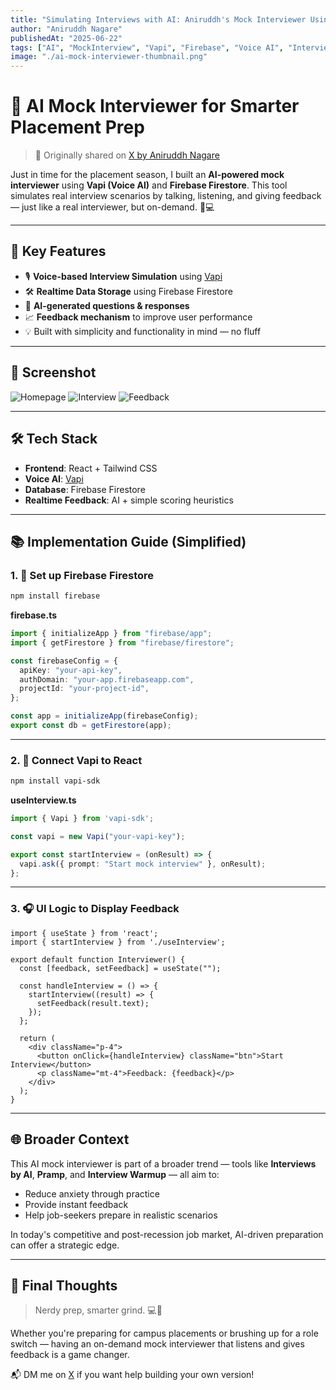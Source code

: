 ```yaml
---
title: "Simulating Interviews with AI: Aniruddh's Mock Interviewer Using Vapi + Firebase"
author: "Aniruddh Nagare"
publishedAt: "2025-06-22"
tags: ["AI", "MockInterview", "Vapi", "Firebase", "Voice AI", "InterviewPrep"]
image: "./ai-mock-interviewer-thumbnail.png"
---
```



# 🎤 AI Mock Interviewer for Smarter Placement Prep

> 🚀 Originally shared on [X by Aniruddh Nagare](https://x.com/AniruddhNagare/status/1938359487276191972)

Just in time for the placement season, I built an **AI-powered mock interviewer** using **Vapi (Voice AI)** and **Firebase Firestore**. This tool simulates real interview scenarios by talking, listening, and giving feedback — just like a real interviewer, but on-demand. 🧠💻

---

## 🧩 Key Features

- 🎙️ **Voice-based Interview Simulation** using [Vapi](https://www.vapi.ai/)
- 🛠️ **Realtime Data Storage** using Firebase Firestore
- 🧠 **AI-generated questions & responses**
- 📈 **Feedback mechanism** to improve user performance
- 💡 Built with simplicity and functionality in mind — no fluff

---

## 📸 Screenshot
![Homepage](https://i.postimg.cc/GmzTkcP8/screencapture-hireflow-in-vercel-app-2025-06-29-15-52-12.png)
![Interview](https://i.postimg.cc/LswXThJX/screencapture-hireflow-in-vercel-app-interview-2025-06-29-15-54-20.png)
![Feedback](https://i.postimg.cc/Gm0nqYQ6/screencapture-hireflow-in-vercel-app-interview-ztl-J1j47y-Y1-TJyi-Fz9-Gj-feedback-2025-06-29-15-59-57.png)


---

## 🛠️ Tech Stack

- **Frontend**: React + Tailwind CSS
- **Voice AI**: [Vapi](https://www.vapi.ai/)
- **Database**: Firebase Firestore
- **Realtime Feedback**: AI + simple scoring heuristics

---

## 📚 Implementation Guide (Simplified)

### 1. 🔌 Set up Firebase Firestore
```bash
npm install firebase
```

**firebase.ts**
```ts
import { initializeApp } from "firebase/app";
import { getFirestore } from "firebase/firestore";

const firebaseConfig = {
  apiKey: "your-api-key",
  authDomain: "your-app.firebaseapp.com",
  projectId: "your-project-id",
};

const app = initializeApp(firebaseConfig);
export const db = getFirestore(app);
```

---

### 2. 🧠 Connect Vapi to React

```bash
npm install vapi-sdk
```

**useInterview.ts**
```ts
import { Vapi } from 'vapi-sdk';

const vapi = new Vapi("your-vapi-key");

export const startInterview = (onResult) => {
  vapi.ask({ prompt: "Start mock interview" }, onResult);
};
```

---

### 3. 🎧 UI Logic to Display Feedback
```tsx
import { useState } from 'react';
import { startInterview } from './useInterview';

export default function Interviewer() {
  const [feedback, setFeedback] = useState("");

  const handleInterview = () => {
    startInterview((result) => {
      setFeedback(result.text);
    });
  };

  return (
    <div className="p-4">
      <button onClick={handleInterview} className="btn">Start Interview</button>
      <p className="mt-4">Feedback: {feedback}</p>
    </div>
  );
}
```

---

## 🌐 Broader Context

This AI mock interviewer is part of a broader trend — tools like **Interviews by AI**, **Pramp**, and **Interview Warmup** — all aim to:

- Reduce anxiety through practice
- Provide instant feedback
- Help job-seekers prepare in realistic scenarios

In today's competitive and post-recession job market, AI-driven preparation can offer a strategic edge.

---

## 🧠 Final Thoughts

> Nerdy prep, smarter grind. 💻🧠

Whether you're preparing for campus placements or brushing up for a role switch — having an on-demand mock interviewer that listens and gives feedback is a game changer.

📬 DM me on [X](https://x.com/aniruddhnagare) if you want help building your own version!

